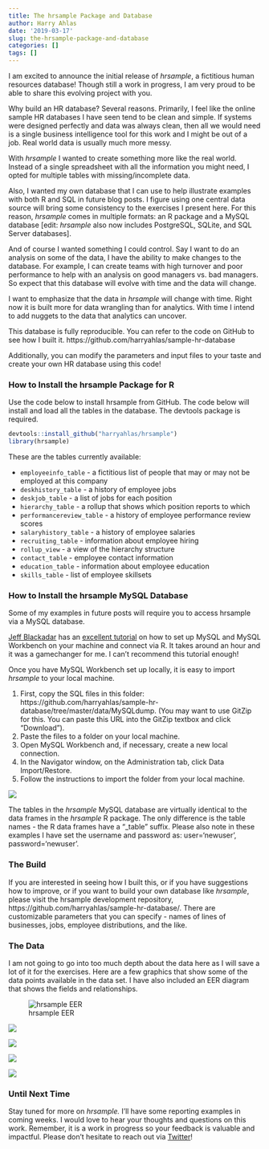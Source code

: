 ```yaml
---
title: The hrsample Package and Database
author: Harry Ahlas
date: '2019-03-17'
slug: the-hrsample-package-and-database
categories: []
tags: []
---
```



I am excited to announce the initial release of *hrsample*, a fictitious human resources database! Though still a work in progress, I am very proud to be able to share this evolving project with you.

Why build an HR database? Several reasons. Primarily, I feel like the online sample HR databases I have seen tend to be clean and simple. If systems were designed perfectly and data was always clean, then all we would need is a single business intelligence tool for this work and I might be out of a job. Real world data is usually much more messy.

With *hrsample* I wanted to create something more like the real world. Instead of a single spreadsheet with all the information you might need, I opted for multiple tables with missing/incomplete data.

Also, I wanted my own database that I can use to help illustrate examples with both R and SQL in future blog posts. I figure using one central data source will bring some consistency to the exercises I present here. For this reason, *hrsample* comes in multiple formats: an R package and a MySQL database [edit: *hrsample* also now includes PostgreSQL, SQLite, and SQL Server databases].

And of course I wanted something I could control. Say I want to do an analysis on some of the data, I have the ability to make changes to the database. For example, I can create teams with high turnover and poor performance to help with an analysis on good managers vs. bad managers. So expect that this database will evolve with time and the data will change.

I want to emphasize that the data in *hrsample* will change with time. Right now it is built more for data wrangling than for analytics. With time I intend to add nuggets to the data that analytics can uncover.

This database is fully reproducible. You can refer to the code on GitHub to see how I built it. https://github.com/harryahlas/sample-hr-database

Additionally, you can modify the parameters and input files to your taste and create your own HR database using this code!

### How to Install the hrsample Package for R
Use the code below to install hrsample from GitHub. The code below will install and load all the tables in the database. The devtools package is required.

```r
devtools::install_github("harryahlas/hrsample")
library(hrsample)
```

These are the tables currently available:

* `employeeinfo_table` - a fictitious list of people that may or may not be employed at this company
* `deskhistory_table` - a history of employee jobs
* `deskjob_table` - a list of jobs for each position
* `hierarchy_table` - a rollup that shows which position reports to which
* `performancereview_table` - a history of employee performance review scores
* `salaryhistory_table` - a history of employee salaries
* `recruiting_table` - information about employee hiring
* `rollup_view` - a view of the hierarchy structure
* `contact_table` - employee contact information
* `education_table` - information about employee education 
* `skills_table` - list of employee skillsets

### How to Install the hrsample MySQL Database
Some of my examples in future posts will require you to access hrsample via a MySQL database.

[Jeff Blackadar](https://twitter.com/jeffblackadar?lang=en) has an [excellent tutorial](https://programminghistorian.org/en/lessons/getting-started-with-mysql-using-r#downloading-and-installing-mysql) on how to set up MySQL and MySQL Workbench on your machine and connect via R. It takes around an hour and it was a gamechanger for me. I can't recommend this tutorial enough!

Once you have MySQL Workbench set up locally, it is easy to import *hrsample* to your local machine.

1. First, copy the SQL files in this folder: https://github.com/harryahlas/sample-hr-database/tree/master/data/MySQLdump. (You may want to use GitZip for this. You can paste this URL into the GitZip textbox and click "Download").
2. Paste the files to a folder on your local machine.
3. Open MySQL Workbench and, if necessary, create a new local connection.
4. In the Navigator window, on the Administration tab, click Data Import/Restore.
5. Follow the instructions to import the folder from your local machine.

![](/post/2019-03-17-the-hrsample-package-and-database_files/MySQL_import.png)

The tables in the *hrsample* MySQL database are virtually identical to the data frames in the *hrsample* R package. The only difference is the table names - the R data frames have a "_table" suffix. Please also note in these examples I have set the username and password as: user='newuser', password='newuser'.

### The Build

If you are interested in seeing how I built this, or if you have suggestions how to improve, or if you want to build your own database like *hrsample*, please visit the hrsample development repository, https://github.com/harryahlas/sample-hr-database/. There are customizable parameters that you can specify - names of lines of businesses, jobs, employee distributions, and the like.

### The Data

I am not going to go into too much depth about the data here as I will save a lot of it for the exercises. Here are a few graphics that show some of the data points available in the data set. I have also included an EER diagram that shows the fields and relationships.

![hrsample EER](/post/2019-03-17-the-hrsample-package-and-database_files/HRSAMPLE_EER.png)

![](/post/2019-03-17-the-hrsample-package-and-database_files/employee_distribution.png)

![](/post/2019-03-17-the-hrsample-package-and-database_files/job_distribution.png)

![](/post/2019-03-17-the-hrsample-package-and-database_files/merit_increases.png)

![](/post/2019-03-17-the-hrsample-package-and-database_files/salary_distribution.png)

### Until Next Time

Stay tuned for more on *hrsample.* I'll have some reporting examples in coming weeks. I would love to hear your thoughts and questions on this work. Remember, it is a work in progress so your feedback is valuable and impactful. Please don't hesitate to reach out via [Twitter](https://twitter.com/harry_ahlas)!